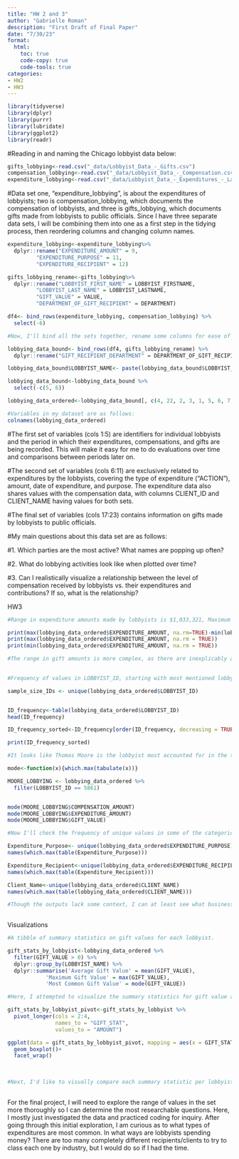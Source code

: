 ```yaml
---
title: "HW 2 and 3"
author: "Gabrielle Roman"
description: "First Draft of Final Paper" 
date: "7/30/23" 
format:
  html:
    toc: true
    code-copy: true
    code-tools: true
categories: 
- HW2
- HW3
---
```

```r
library(tidyverse)
library(dplyr)
library(purrr)
library(lubridate)
library(ggplot2)
library(readr)

```

#Reading in and naming the Chicago lobbyist data below:

```r
gifts_lobbying<-read.csv("_data/Lobbyist_Data_-_Gifts.csv") 
compensation_lobbying<-read.csv("_data/Lobbyist_Data_-_Compensation.csv")
expenditure_lobbying<-read.csv("_data/Lobbyist_Data_-_Expenditures_-_Large.csv")
```

#Data set one, "expenditure_lobbying", is about the expenditures of lobbyists; two is compensation_lobbying, which documents the compensation of lobbyists, and three is gifts_lobbying, which documents gifts made from lobbyists to public officials. Since I have three separate data sets, I will be combining them into one as a first step in the tidying process, then reordering columns and changing column names.

```r
expenditure_lobbying<-expenditure_lobbying%>% 
  dplyr::rename("EXPENDITURE_AMOUNT" = 9,
         "EXPENDITURE_PURPOSE" = 11,
         "EXPENDITURE_RECIPIENT" = 12)

gifts_lobbying_rename<-gifts_lobbying%>% 
  dplyr::rename("LOBBYIST_FIRST_NAME" = LOBBYIST_FIRSTNAME,
         "LOBBYIST_LAST_NAME" = LOBBYIST_LASTNAME,
         "GIFT_VALUE" = VALUE,
         "DEPARTMENT_OF_GIFT_RECIPIENT" = DEPARTMENT)

df4<- bind_rows(expenditure_lobbying, compensation_lobbying) %>% 
  select(-6)

#Now, I'll bind all the sets together, rename some columns for ease of interpretation, and then reorder the columns.

lobbying_data_bound<- bind_rows(df4, gifts_lobbying_rename) %>% 
  dplyr::rename("GIFT_RECIPIENT_DEPARTMENT" = DEPARTMENT_OF_GIFT_RECIPIENT)

lobbying_data_bound$LOBBYIST_NAME<- paste(lobbying_data_bound$LOBBYIST_FIRST_NAME, lobbying_data_bound$LOBBYIST_LAST_NAME, sep = " ")

lobbying_data_bound<-lobbying_data_bound %>% 
  select(-c(5, 6))

lobbying_data_ordered<-lobbying_data_bound[, c(4, 22, 2, 3, 1, 5, 6, 7, 8, 9, 10, 11, 13, 14, 15, 16, 17, 18, 19, 20, 21, 12)]

#Variables in my dataset are as follows:
colnames(lobbying_data_ordered)

```

#The first set of variables (cols 1:5) are identifiers for individual lobbyists and the period in which their expenditures, compensations, and gifts are being recorded. This will make it easy for me to do evaluations over time and comparisons between periods later on.

#The second set of variables (cols 6:11) are exclusively related to expenditures by the lobbyists, covering the type of expenditure ("ACTION"), amount, date of expenditure, and purpose. The expenditure data also shares values with the compensation data, with columns CLIENT_ID and CLIENT_NAME having values for both sets.

#The final set of variables (cols 17:23) contains information on gifts made by lobbyists to public officials.

#My main questions about this data set are as follows:

#1. Which parties are the most active? What names are popping up often?

#2. What do lobbying activities look like when plotted over time?

#3. Can I realistically visualize a relationship between the level of compensation received by lobbyists vs. their expenditures and contributions? If so, what is the relationship?

HW3

```r
#Range in expenditure amounts made by lobbyists is $1,033,321, Maximum is #1,033,571, and Minimum is $250.

print(max(lobbying_data_ordered$EXPENDITURE_AMOUNT, na.rm=TRUE)-min(lobbying_data_ordered$EXPENDITURE_AMOUNT, na.rm=TRUE))
print(max(lobbying_data_ordered$EXPENDITURE_AMOUNT, na.rm = TRUE))
print(min(lobbying_data_ordered$EXPENDITURE_AMOUNT, na.rm = TRUE))

#The range in gift amounts is more complex, as there are inexplicably a bunch of gifts in the data frame that are valued at "None" or "0", but I don't want to delete at this stage since there is some anecdotal context suggested by the recipient value. How do I exclude the 0 values from my range analysis?
      

#Frequency of values in LOBBYIST_ID, starting with most mentioned lobbyist:

sample_size_IDs <- unique(lobbying_data_ordered$LOBBYIST_ID)


ID_frequency<-table(lobbying_data_ordered$LOBBYIST_ID)
head(ID_frequency)

ID_frequency_sorted<-ID_frequency[order(ID_frequency, decreasing = TRUE)]

print(ID_frequency_sorted)

#It looks like Thomas Moore is the lobbyist most accounted for in the three lobbying activity data sets at 1694 mentions. Now I'll check the mode of each type of activity he's done.

mode<-function(x){which.max(tabulate(x))}

MOORE_LOBBYING <- lobbying_data_ordered %>% 
  filter(LOBBYIST_ID == 5861)


mode(MOORE_LOBBYING$COMPENSATION_AMOUNT)
mode(MOORE_LOBBYING$EXPENDITURE_AMOUNT)
mode(MOORE_LOBBYING$GIFT_VALUE)

#Now I'll check the frequency of unique values in some of the categorical variables from expenditures: expenditure purpose, expenditure recipient, and client name.

Expenditure_Purpose<- unique(lobbying_data_ordered$EXPENDITURE_PURPOSE)
names(which.max(table(Expenditure_Purpose)))

Expenditure_Recipient<-unique(lobbying_data_ordered$EXPENDITURE_RECIPIENT)
names(which.max(table(Expenditure_Recipient)))

Client_Name<-unique(lobbying_data_ordered$CLIENT_NAME)
names(which.max(table(lobbying_data_ordered$CLIENT_NAME)))

#Though the outputs lack some context, I can at least see what businesses and parties are the most active.
 

```

Visualizations

```r
#A tibble of summary statistics on gift values for each lobbyist.

gift_stats_by_lobbyist<-lobbying_data_ordered %>% 
  filter(GIFT_VALUE > 0) %>%
  dplyr::group_by(LOBBYIST_NAME) %>% 
  dplyr::summarise('Average Gift Value' = mean(GIFT_VALUE),
            'Maximum Gift Value' = max(GIFT_VALUE),
            'Most Common Gift Value' = mode(GIFT_VALUE)) 

#Here, I attempted to visualize the summary statistics for gift value and facet wrap by lobbyist, but I'm having trouble mapping appropriately and unsure if I have the right variables at work.

gift_stats_by_lobbyist_pivot<-gift_stats_by_lobbyist %>% 
  pivot_longer(cols = 2:4,
               names_to = "GIFT_STAT",
               values_to = "AMOUNT")

ggplot(data = gift_stats_by_lobbyist_pivot, mapping = aes(x = GIFT_STAT, y = AMOUNT))+
  geom_boxplot()+
  facet_wrap()
  
  

#Next, I'd like to visually compare each summary statistic per lobbyist to the mean of that summary statistic for all lobbyists. After that code is done successfully, it should be easier to apply the same principles to the other lobbying activities for the final paper analysis.
  


```

For the final project, I will need to explore the range of values in the set more thoroughly so I can determine the most researchable questions. Here, I mostly just investigated the data and practiced coding for inquiry. After going through this initial exploration, I am curious as to what types of expenditures are most common. In what ways are lobbyists spending money? There are too many completely different recipients/clients to try to class each one by industry, but I would do so if I had the time.
